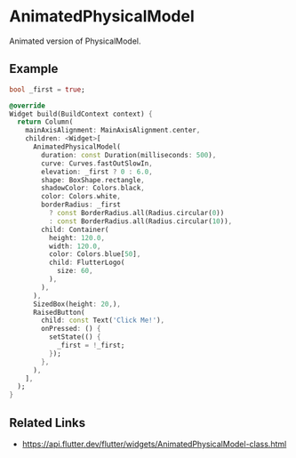 

<Meta of={AnimatedPhysicalModelStories} />

# AnimatedPhysicalModel

Animated version of PhysicalModel.

## Example

```dart liveslice=AnimatedPhysicalModel
bool _first = true;

@override
Widget build(BuildContext context) {
  return Column(
    mainAxisAlignment: MainAxisAlignment.center,
    children: <Widget>[
      AnimatedPhysicalModel(
        duration: const Duration(milliseconds: 500),
        curve: Curves.fastOutSlowIn,
        elevation: _first ? 0 : 6.0,
        shape: BoxShape.rectangle,
        shadowColor: Colors.black,
        color: Colors.white,
        borderRadius: _first
          ? const BorderRadius.all(Radius.circular(0))
          : const BorderRadius.all(Radius.circular(10)),
        child: Container(
          height: 120.0,
          width: 120.0,
          color: Colors.blue[50],
          child: FlutterLogo(
            size: 60,
          ),
        ),
      ),
      SizedBox(height: 20,),
      RaisedButton(
        child: const Text('Click Me!'),
        onPressed: () {
          setState(() {
            _first = !_first;
          });
        },
      ),
    ],
  );
}
```

## Related Links

- https://api.flutter.dev/flutter/widgets/AnimatedPhysicalModel-class.html
